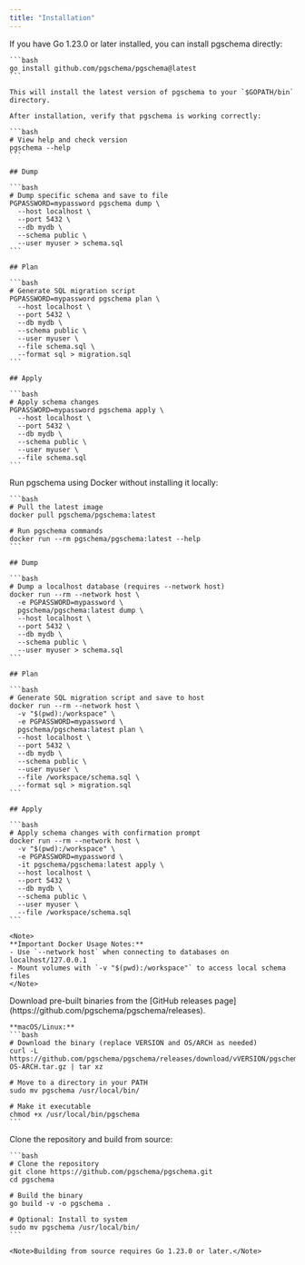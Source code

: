 ```yaml
---
title: "Installation"
---
```


<Tabs>
  <Tab title="Go Install">
    If you have Go 1.23.0 or later installed, you can install pgschema directly:
    
    ```bash
    go install github.com/pgschema/pgschema@latest
    ```
    
    This will install the latest version of pgschema to your `$GOPATH/bin` directory.

    After installation, verify that pgschema is working correctly:

    ```bash
    # View help and check version
    pgschema --help
    ```

    ## Dump

    ```bash
    # Dump specific schema and save to file
    PGPASSWORD=mypassword pgschema dump \
      --host localhost \
      --port 5432 \
      --db mydb \
      --schema public \
      --user myuser > schema.sql
    ```

    ## Plan

    ```bash
    # Generate SQL migration script
    PGPASSWORD=mypassword pgschema plan \
      --host localhost \
      --port 5432 \
      --db mydb \
      --schema public \
      --user myuser \
      --file schema.sql \
      --format sql > migration.sql
    ```

    ## Apply

    ```bash
    # Apply schema changes
    PGPASSWORD=mypassword pgschema apply \
      --host localhost \
      --port 5432 \
      --db mydb \
      --schema public \
      --user myuser \
      --file schema.sql
    ```
  </Tab>

    
  <Tab title="Docker">
    Run pgschema using Docker without installing it locally:
    
    ```bash
    # Pull the latest image
    docker pull pgschema/pgschema:latest
    
    # Run pgschema commands
    docker run --rm pgschema/pgschema:latest --help
    ```

    ## Dump

    ```bash
    # Dump a localhost database (requires --network host)
    docker run --rm --network host \
      -e PGPASSWORD=mypassword \
      pgschema/pgschema:latest dump \
      --host localhost \
      --port 5432 \
      --db mydb \
      --schema public \
      --user myuser > schema.sql
    ```

    ## Plan

    ```bash
    # Generate SQL migration script and save to host
    docker run --rm --network host \
      -v "$(pwd):/workspace" \
      -e PGPASSWORD=mypassword \
      pgschema/pgschema:latest plan \
      --host localhost \
      --port 5432 \
      --db mydb \
      --schema public \
      --user myuser \
      --file /workspace/schema.sql \
      --format sql > migration.sql
    ```

    ## Apply

    ```bash
    # Apply schema changes with confirmation prompt
    docker run --rm --network host \
      -v "$(pwd):/workspace" \
      -e PGPASSWORD=mypassword \
      -it pgschema/pgschema:latest apply \
      --host localhost \
      --port 5432 \
      --db mydb \
      --schema public \
      --user myuser \
      --file /workspace/schema.sql
    ```
    
    <Note>
    **Important Docker Usage Notes:**
    - Use `--network host` when connecting to databases on localhost/127.0.0.1
    - Mount volumes with `-v "$(pwd):/workspace"` to access local schema files
    </Note>
  </Tab>
  
  <Tab title="Pre-built Binary">
    Download pre-built binaries from the [GitHub releases page](https://github.com/pgschema/pgschema/releases).
    
    **macOS/Linux:**
    ```bash
    # Download the binary (replace VERSION and OS/ARCH as needed)
    curl -L https://github.com/pgschema/pgschema/releases/download/vVERSION/pgschema-OS-ARCH.tar.gz | tar xz
    
    # Move to a directory in your PATH
    sudo mv pgschema /usr/local/bin/
    
    # Make it executable
    chmod +x /usr/local/bin/pgschema
    ```
  </Tab>
  
  <Tab title="Build from Source">
    Clone the repository and build from source:
    
    ```bash
    # Clone the repository
    git clone https://github.com/pgschema/pgschema.git
    cd pgschema
    
    # Build the binary
    go build -v -o pgschema .
    
    # Optional: Install to system
    sudo mv pgschema /usr/local/bin/
    ```
    
    <Note>Building from source requires Go 1.23.0 or later.</Note>
  </Tab>
</Tabs>